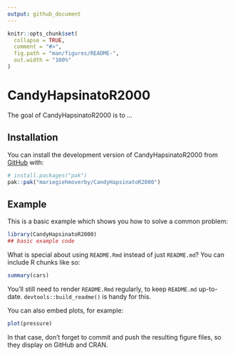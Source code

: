 ```yaml
---
output: github_document
---
```


<!-- README.md is generated from README.Rmd. Please edit that file -->

```r
knitr::opts_chunk$set(
  collapse = TRUE,
  comment = "#>",
  fig.path = "man/figures/README-",
  out.width = "100%"
)
```

# CandyHapsinatoR2000

<!-- badges: start -->
<!-- badges: end -->

The goal of CandyHapsinatoR2000 is to ...

## Installation

You can install the development version of CandyHapsinatoR2000 from [GitHub](https://github.com/) with:

``` r
# install.packages("pak")
pak::pak("mariegiehmoverby/CandyHapsinatoR2000")
```

## Example

This is a basic example which shows you how to solve a common problem:

```r
library(CandyHapsinatoR2000)
## basic example code
```

What is special about using `README.Rmd` instead of just `README.md`? You can include R chunks like so:

```r
summary(cars)
```

You'll still need to render `README.Rmd` regularly, to keep `README.md` up-to-date. `devtools::build_readme()` is handy for this.

You can also embed plots, for example:

```r
plot(pressure)
```

In that case, don't forget to commit and push the resulting figure files, so they display on GitHub and CRAN.
